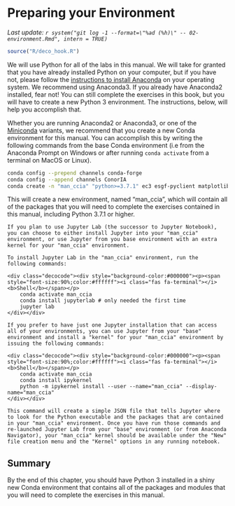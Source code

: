 # Preparing your Environment {#enviro}

_Last update: `r system("git log -1 --format=\"%ad (%h)\" -- 02-environment.Rmd", intern = TRUE)`_

```r
source("R/deco_hook.R")
```

We will use Python for all of the labs in this manual. We will take for granted that you have already installed Python on your computer, but if you have not, please follow the [instructions to install Anaconda](https://docs.anaconda.com/anaconda/install/) on your operating system. We recommend using Anaconda3. If you already have Anaconda2 installed, fear not! You can still complete the exercises in this book, but you will have to create a new Python 3 environment. The instructions, below, will help you accomplish that. 

Whether you are running Anaconda2 or Anaconda3, or one of the [Miniconda](https://conda.io/miniconda.html) variants, we recommend that you create a new Conda environment for this manual. You can accomplish this by writing the following commands from the base Conda environment (i.e from the Anaconda Prompt on Windows or after running `conda activate` from a terminal on MacOS or Linux). 

```bash
conda config --prepend channels conda-forge
conda config --append channels ConorIA
conda create -n "man_ccia" "python>=3.7.1" ec3 esgf-pyclient matplotlib netCDF4 pandas requests "seaborn>=0.9.0" xarray
```

This will create a new environment, named "man_ccia", which will contain all of the packages that you will need to complete the exercises contained in this manual, including Python 3.7.1 or higher.

```block
If you plan to use Jupyter Lab (the successor to Jupyter Notebook), you can choose to either install Jupyter into your "man_ccia" environment, or use Jupyter from you base environment with an extra kernel for your "man_ccia" environment.

To install Jupyter Lab in the "man_ccia" environment, run the following commands:

<div class="decocode"><div style="background-color:#000000"><p><span style="font-size:90%;color:#ffffff"><i class="fas fa-terminal"></i> <b>Shell</b></span></p>
    conda activate man_ccia
    conda install jupyterlab # only needed the first time
    jupyter lab 
</div></div>

If you prefer to have just one Jupyter installation that can access all of your environments, you can use Jupyter from your "base" environment and install a "kernel" for your "man_ccia" environment by issuing the following commands: 

<div class="decocode"><div style="background-color:#000000"><p><span style="font-size:90%;color:#ffffff"><i class="fas fa-terminal"></i> <b>Shell</b></span></p>
    conda activate man_ccia
    conda install ipykernel
    python -m ipykernel install --user --name="man_ccia" --display-name="man_ccia"
</div></div>

This command will create a simple JSON file that tells Jupyter where to look for the Python executable and the packages that are contained in your "man_ccia" environment. Once you have run those commands and re-launched Jupyter Lab from your "base" environment (or from Anaconda Navigator), your "man_ccia" kernel should be available under the "New" file creation menu and the "Kernel" options in any running notebook.
```

## Summary

By the end of this chapter, you should have Python 3 installed in a shiny new Conda environment that contains all of the packages and modules that you will need to complete the exercises in this manual.

